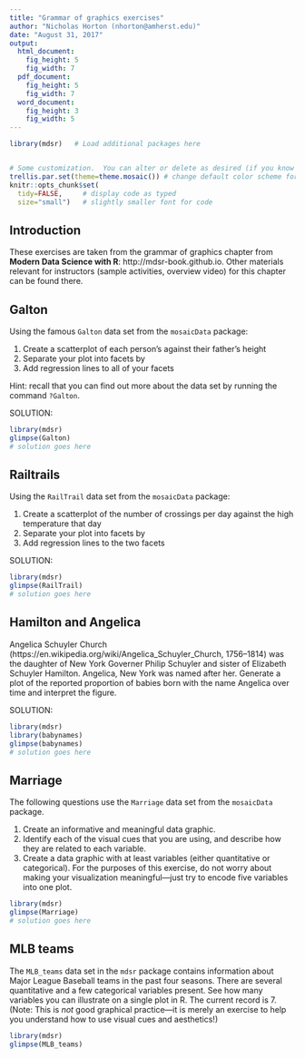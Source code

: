 ```yaml
---
title: "Grammar of graphics exercises"
author: "Nicholas Horton (nhorton@amherst.edu)"
date: "August 31, 2017"
output:
  html_document:
    fig_height: 5
    fig_width: 7
  pdf_document:
    fig_height: 5
    fig_width: 7
  word_document:
    fig_height: 3
    fig_width: 5
---
```


```r
library(mdsr)   # Load additional packages here 


# Some customization.  You can alter or delete as desired (if you know what you are doing).
trellis.par.set(theme=theme.mosaic()) # change default color scheme for lattice
knitr::opts_chunk$set(
  tidy=FALSE,     # display code as typed
  size="small")   # slightly smaller font for code
```

## Introduction
These exercises are taken from the grammar of graphics chapter from **Modern Data Science with R**: http://mdsr-book.github.io.  Other materials relevant for instructors (sample activities, overview video) for this chapter can be found there.


## Galton
Using the famous `Galton` data set from the `mosaicData` package:

1. Create a scatterplot of each person's \var{height} against their father's height
2. Separate your plot into facets by \var{sex}
3. Add regression lines to all of your facets

Hint: recall that you can find out more about the data set by running the command `?Galton`.


SOLUTION:

```r
library(mdsr)
glimpse(Galton)
# solution goes here
```


## Railtrails
Using the `RailTrail` data set from the `mosaicData` package:

1.  Create a scatterplot of the number of crossings per day \var{volume} against the high temperature that day
2. Separate your plot into facets by \var{weekday}
3. Add regression lines to the two facets

SOLUTION:

```r
library(mdsr)
glimpse(RailTrail)
# solution goes here
```


## Hamilton and Angelica
Angelica Schuyler Church (https://en.wikipedia.org/wiki/Angelica_Schuyler_Church, 1756--1814) was the daughter of New York Governer Philip Schuyler and sister of
Elizabeth Schuyler Hamilton.  Angelica, New York was named after her.  Generate a plot of the reported proportion of babies born
with the name Angelica over time and interpret the figure.

SOLUTION:

```r
library(mdsr)
library(babynames)
glimpse(babynames)
# solution goes here
```

## Marriage
The following questions use the `Marriage` data set from the `mosaicData` package.

1.  Create an informative and meaningful data graphic.
2. Identify each of the visual cues that you are using, and describe how they are related to each variable.
3. Create a data graphic with at least \emph{five} variables (either quantitative or categorical). For the purposes of this exercise, do not worry about making your visualization meaningful---just try to encode five variables into one plot.


```r
library(mdsr)
glimpse(Marriage)
# solution goes here
```

## MLB teams
The `MLB_teams` data set in the `mdsr` package contains information about Major League Baseball teams in the past four seasons. There are several quantitative and a few categorical variables present. See how many variables you can illustrate on a single plot in R. The current record is 7. (Note: This is *not* good graphical practice---it is merely an exercise to help you understand how to use visual cues and aesthetics!)

```r
library(mdsr)
glimpse(MLB_teams)
```


